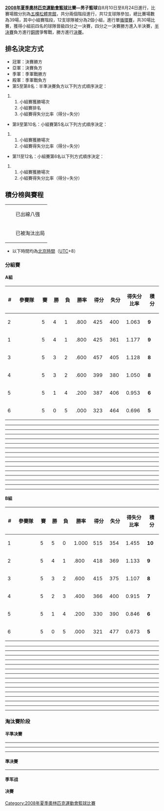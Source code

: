 {{2008年夏季奧林匹克運動會籃球比賽}}

'''[[2008年夏季奧林匹克運動會|2008年夏季奧林匹克運動會]][[籃球|籃球]]比賽—男子籃球'''自8月10日至8月24日進行，比賽場館分別為[[五棵松體育館|五棵松體育館]]，共分兩個階段進行，共12支球隊參加，總比賽場數為39場，其中小組賽階段，12支球隊被分為2個小組，進行單[[循環賽|循環賽]]，共30場比賽，獲得小組前四名的球隊晉級四分之一決賽，四分之一決賽勝方進入半決賽，[[半決賽|半決賽]]負方進行[[銅牌|銅牌]]爭奪戰，勝方進行[[決賽|決賽]]。

== 排名決定方式 ==
* 冠軍：決賽勝方
* 亞軍：決賽負方
* 季軍：季軍戰勝方
* 殿軍：季軍戰負方
* 第5至第8名：半準決賽負方以下列方式順序決定：
## 小組賽獲勝場次
## 小組賽排名
## 小組賽得失分比率（得分÷失分）
* 第9至第10名：小組賽第5名以下列方式順序決定：
## 小組賽獲勝場次
## 小組賽得失分比率（得分÷失分）
* 第11至12名：小組賽第6名以下列方式順序決定：
## 小組賽獲勝場次
## 小組賽得失分比率（得分÷失分）

== 積分榜與賽程 ==
{| class="infobox bordered"
|-
|width=10px bgcolor="#98fb98"| ||已出線八強
|-
|width=10px bgcolor="salmon"| ||已被淘汰出局
|}

* 以下時間均為[[北京時間|北京時間]]（[[協調世界時|UTC]]+8）
=== 分組賽 ===
==== A組 ====
{| style=border-collapse:collapse border=1 cellspacing=0 cellpadding=5 align=center
|- align=center bgcolor=#efefef
!width=20|#
!width=150|參賽隊
!width=30|賽
!width=30|勝
!width=30|負
!width=50|勝率
!width=50|得分
!width=50|失分
!width=70|得失分比率
!width=50|積分
|- align=center bgcolor="#98fb98"
|2
|align="left"|{{男篮|立陶宛}}
|5||4||1||.800||425||400||1.063||'''9'''
|- align=center bgcolor="#98fb98"
|1
|align="left"|{{男篮|阿根廷}}
|5||4||1||.800||425||361||1.177||'''9'''
|- align=center bgcolor="#98fb98"
|3
|align="left"|{{男篮|澳大利亚}}
|5||3||2||.600||457||405||1.128||'''8'''
|- align=center bgcolor="#98fb98"
|4
|align="left"|{{男篮|克罗地亚}}
|5||3||2||.600||399||380||1.050||'''8'''
|- align=center bgcolor="salmon"
|5
|align="left"|{{男篮|俄罗斯}}
|5||1||4||.200||387||406||0.953||'''6'''
|- align=center bgcolor="salmon"
|6
|align="left"|{{男篮|伊朗}}
|5||0||5||.000||323||464||0.696||'''5'''
|}

----
{{basketballbox
 | date = 2008年8月10日
 | time = 9:00
 | report = [https://web.archive.org/web/20080813050958/http://results.beijing2008.cn/WRM/CHI/INF/BK/C73/BKM400A01.shtml#BKM400A01 報告]
 | team1 = {{男篮|伊朗}}
 | score1 = 49
 | score2 = '''71'''
 | Q1 = 5 - 24
 | Q2 = 17 - 14
 | Q3 = 16 - 8
 | Q4 = 11 - 25
 | H1 = 
 | H2 = 
 | OT = 
 | team2 = '''{{男篮|俄罗斯}}'''
 | points1 = 
 | rebounds1 = 
 | assist1 = 
 | otherstat1 = 
 | points2 = 
 | rebounds2 = 
 | assist2 = 
 | otherstat2 
 | place = [[五棵松體育館|五棵松體育館]] [[北京|北京]]
 | attendance = 11,803
 | referee = 尼古劳斯·皮齐尔卡斯（希腊）
 | TV = 
}}
----
{{basketballbox
 | date = 2008年8月10日
 | time = 16:45
 | report = [https://web.archive.org/web/20080813032650/http://results.beijing2008.cn/WRM/CHI/INF/BK/C73/BKM400A02.shtml#BKM400A02 報告]
 | team1 = '''{{男篮|立陶宛}}'''
 | score1 = '''79'''
 | score2 = 75
 | Q1 = 14 - 11
 | Q2 = 20 - 19
 | Q3 = 17 - 15
 | Q4 = 28 - 30
 | H1 = 
 | H2 = 
 | OT = 
 | team2 = {{男篮|阿根廷}}
 | points1 = 
 | rebounds1 = 
 | assist1 = 
 | otherstat1 = 
 | points2 = 
 | rebounds2 = 
 | assist2 = 
 | otherstat2 
 | place = [[五棵松體育館|五棵松體育館]] [[北京|北京]]
 | attendance = 11,803
 | referee = 尼古劳斯·扎夫拉诺斯（希腊）
 | TV = 
}}
----
{{basketballbox
 | date = 2008年8月10日
 | time = 20:00
 | report = [https://web.archive.org/web/20080813051003/http://results.beijing2008.cn/WRM/CHI/INF/BK/C73/BKM400A03.shtml#BKM400A03 報告]
 | team1 = '''{{男篮|克罗地亚}}'''
 | score1 = '''97'''
 | score2 = 82
 | Q1 = 21 - 14
 | Q2 = 26 - 17
 | Q3 = 26 - 22
 | Q4 = 24 - 29
 | H1 = 
 | H2 = 
 | OT = 
 | team2 = {{男篮|澳大利亚}}
 | points1 = 
 | rebounds1 = 
 | assist1 = 
 | otherstat1 = 
 | points2 = 
 | rebounds2 = 
 | assist2 = 
 | otherstat2 
 | place = [[五棵松體育館|五棵松體育館]] [[北京|北京]]
 | attendance = 11,083 
 | referee = 埃迪·拉什（美国）
 | TV = 
}}
----
{{basketballbox
 | date = 2008年8月12日
 | time = 9:00
 | report = [https://web.archive.org/web/20080815111503/http://results.beijing2008.cn/WRM/CHI/INF/BK/C73/BKM400A04.shtml#BKM400A04 報告]
 | team1 = {{男篮|伊朗}}
 | score1 = 67
 | score2 = '''99'''
 | Q1 = 20 - 15
 | Q2 = 14 - 31
 | Q3 = 19 - 28
 | Q4 = 14 - 25
 | H1 = 
 | H2 = 
 | OT = 
 | team2 = '''{{男篮|立陶宛}}'''
 | points1 = 
 | rebounds1 = 
 | assist1 = 
 | otherstat1 = 
 | points2 = 
 | rebounds2 = 
 | assist2 = 
 | otherstat2 
 | place = [[五棵松體育館|五棵松體育館]] [[北京|北京]]
 | attendance = 11,083
 | referee = 埃迪·拉什（美国）
 | TV = 
}}
----
{{basketballbox
 | date = 2008年8月12日
 | time = 11:15
 | report = [https://web.archive.org/web/20080816012906/http://results.beijing2008.cn/WRM/CHI/INF/BK/C73/BKM400A05.shtml#BKM400A05 報告]
 | team1 = '''{{男篮|克罗地亚}}'''
 | score1 = '''85'''
 | score2 = 78
 | Q1 = 16 - 17
 | Q2 = 26 - 19
 | Q3 = 18 - 15
 | Q4 = 25 - 27
 | H1 = 
 | H2 = 
 | OT = 
 | team2 = {{男篮|俄罗斯}}
 | points1 = 
 | rebounds1 = 
 | assist1 = 
 | otherstat1 = 
 | points2 = 
 | rebounds2 = 
 | assist2 = 
 | otherstat2 
 | place = [[五棵松體育館|五棵松體育館]] [[北京|北京]]
 | attendance = 11,083
 | referee = 尼古劳斯·扎夫拉诺斯（希腊）
 | TV = 
}}
----
{{basketballbox
 | date = 2008年8月12日
 | time = 22:15
 | report = [https://web.archive.org/web/20080819002239/http://results.beijing2008.cn/WRM/CHI/INF/BK/C73/BKM400A06.shtml#BKM400A06 報告]
 | team1 = '''{{男篮|阿根廷}}'''
 | score1 = '''85'''
 | score2 = 68
 | Q1 = 23 - 11
 | Q2 = 16 - 18
 | Q3 = 24 - 17
 | Q4 = 22 - 22
 | H1 = 
 | H2 = 
 | OT = 
 | team2 = {{男篮|澳大利亚}}
 | points1 = 
 | rebounds1 = 
 | assist1 = 
 | otherstat1 = 
 | points2 = 
 | rebounds2 = 
 | assist2 = 
 | otherstat2 
 | place = [[五棵松體育館|五棵松體育館]] [[北京|北京]]
 | attendance = 11,083
 | referee = 尼古劳斯·皮齐尔卡斯 {{GRE}} 
 | TV = 
}}
----
{{basketballbox
 | date = 2008年8月14日
 | time = 11:15
 | report = [https://web.archive.org/web/20080903133851/http://results.beijing2008.cn/WRM/CHI/INF/BK/C73/BKM400A07.shtml#BKM400A07 報告]
 | team1 = {{男篮|伊朗}}
 | score1 = 68
 | score2 = '''106'''
 | Q1 = 15 - 28
 | Q2 = 14 - 25
 | Q3 = 19 - 22
 | Q4 = 20 - 31
 | H1 = 
 | H2 = 
 | OT = 
 | team2 = '''{{男篮|澳大利亚}}'''
 | points1 = 
 | rebounds1 = 
 | assist1 = 
 | otherstat1 = 
 | points2 = 
 | rebounds2 = 
 | assist2 = 
 | otherstat2 
 | place = [[五棵松體育館|五棵松體育館]] [[北京|北京]]
 | attendance = 11,083
 | referee = 尼古劳斯·扎夫拉诺斯 {{GRE}}
 | TV = 
}}
----
{{basketballbox
 | date = 2008年8月14日
 | time = 16:45
 | report = [https://web.archive.org/web/20080905230258/http://results.beijing2008.cn/WRM/CHI/INF/BK/C73/BKM400A08.shtml#BKM400A08 報告]
 | team1 = '''{{男篮|立陶宛}}'''
 | score1 = '''86'''
 | score2 = 79
 | Q1 = 23 - 24
 | Q2 = 21 - 17
 | Q3 = 25 - 21
 | Q4 = 17 - 17
 | H1 = 
 | H2 = 
 | OT = 
 | team2 = {{男篮|俄罗斯}}
 | points1 = 
 | rebounds1 = 
 | assist1 = 
 | otherstat1 = 
 | points2 = 
 | rebounds2 = 
 | assist2 = 
 | otherstat2 
 | place = [[五棵松體育館|五棵松體育館]] [[北京|北京]]
 | attendance = 11,083
 | referee = 尼古劳斯·皮齐尔卡斯 {{GRE}}
 | TV = 
}}
----
{{basketballbox
 | date = 2008年8月14日
 | time = 22:15
 | report = [https://web.archive.org/web/20080905191132/http://results.beijing2008.cn/WRM/CHI/INF/BK/C73/BKM400A09.shtml#BKM400A09 報告]
 | team1 = {{男篮|克罗地亚}}
 | score1 = 53
 | score2 = '''77'''
 | Q1 = 13 - 21
 | Q2 = 9 - 19
 | Q3 = 16 - 19
 | Q4 = 15 - 18
 | H1 = 
 | H2 = 
 | OT = 
 | team2 = '''{{男篮|阿根廷}}'''
 | points1 = 
 | rebounds1 = 
 | assist1 = 
 | otherstat1 = 
 | points2 = 
 | rebounds2 = 
 | assist2 = 
 | otherstat2 
 | place = [[五棵松體育館|五棵松體育館]] [[北京|北京]]
 | attendance = 11,083
 | referee = 胡安·阿特亚加 {{ESP}}
 | TV = 
}}
----
{{basketballbox
 | date = 2008年8月16日
 | time = 11:15
 | report = [https://web.archive.org/web/20080902131125/http://results.beijing2008.cn/WRM/CHI/INF/BK/C73/BKM400A10.shtml#BKM400A10 報告]
 | team1 = {{男篮|俄罗斯}}
 | score1 = 80
 | score2 = '''95'''
 | Q1 = 16 - 27
 | Q2 = 17 - 22
 | Q3 = 22 - 20
 | Q4 = 25 - 26
 | H1 = 
 | H2 = 
 | OT = 
 | team2 = '''{{男篮|澳大利亚}}'''
 | points1 = 
 | rebounds1 = 
 | assist1 = 
 | otherstat1 = 
 | points2 = 
 | rebounds2 = 
 | assist2 = 
 | otherstat2 
 | place = [[五棵松體育館|五棵松體育館]] [[北京|北京]]
 | attendance = 11,083
 | referee = 卡尔·容格布兰德 {{FIN}}
 | TV = 
}}
----
{{basketballbox
 | date = 2008年8月16日
 | time = 14:30
 | report = 
 | team1 = {{男篮|克罗地亚}}
 | score1 = 73
 | score2 = '''86'''
 | Q1 = 15 - 13
 | Q2 = 30 - 29
 | Q3 = 17 - 16
 | Q4 = 11 - 28
 | H1 = 
 | H2 = 
 | OT = 
 | team2 = '''{{男篮|立陶宛}}'''
 | points1 = 
 | rebounds1 = 
 | assist1 = 
 | otherstat1 = 
 | points2 = 
 | rebounds2 = 
 | assist2 = 
 | otherstat2 
 | place = [[五棵松體育館|五棵松體育館]] [[北京|北京]]
 | attendance = 11,083
 | referee = 尼古劳斯·扎夫拉诺斯 {{GRE}}
 | TV = 
}}
----
{{basketballbox
 | date = 2008年8月16日
 | time = 16:45
 | report = [https://web.archive.org/web/20080902004740/http://results.beijing2008.cn/WRM/CHI/INF/BK/C73/BKM400A12.shtml#BKM400A12 報告]
 | team1 = {{男篮|伊朗}}
 | score1 = 82
 | score2 = '''97'''
 | Q1 = 14 - 19
 | Q2 = 19 - 23
 | Q3 = 24 - 30
 | Q4 = 25 - 25
 | H1 = 
 | H2 = 
 | OT = 
 | team2 = '''{{男篮|阿根廷}}'''
 | points1 = 
 | rebounds1 = 
 | assist1 = 
 | otherstat1 = 
 | points2 = 
 | rebounds2 = 
 | assist2 = 
 | otherstat2 
 | place = [[五棵松體育館|五棵松體育館]] [[北京|北京]]
 | attendance = 11,083
 | referee = 尼古劳斯·皮齐尔卡斯 {{GRE}}
 | TV = 
}}
----
{{basketballbox
 | date = 2008年8月18日
 | time = 9:00
 | report = [https://web.archive.org/web/20080911024908/http://results.beijing2008.cn/WRM/CHI/INF/BK/C73/BKM400A13.shtml#BKM400A13 報告]
 | team1 = '''{{男篮|克罗地亚}}'''
 | score1 = '''91'''
 | score2 = 57
 | Q1 = 19 - 8
 | Q2 = 35 - 8
 | Q3 = 16 - 23
 | Q4 = 21 - 18
 | H1 = 
 | H2 = 
 | OT = 
 | team2 = {{男篮|伊朗}}
 | points1 = 
 | rebounds1 = 
 | assist1 = 
 | otherstat1 = 
 | points2 = 
 | rebounds2 = 
 | assist2 = 
 | otherstat2 
 | place = [[五棵松體育館|五棵松體育館]] [[北京|北京]]
 | attendance = 11,083
 | referee = 卡尔·容格布兰德 {{FIN}}
 | TV = 
}}
----
{{basketballbox
 | date = 2008年8月18日
 | time = 11:15
 | report = [https://web.archive.org/web/20080901025424/http://results.beijing2008.cn/WRM/CHI/INF/BK/C73/BKM400A14.shtml#BKM400A14 報告]
 | team1 = {{男篮|立陶宛}}
 | score1 = 75
 | score2 = '''106'''
 | Q1 = 14 - 28
 | Q2 = 15 - 27
 | Q3 = 22 - 20
 | Q4 = 24 - 31
 | H1 = 
 | H2 = 
 | OT = 
 | team2 = '''{{男篮|澳大利亚}}'''
 | points1 = 
 | rebounds1 = 
 | assist1 = 
 | otherstat1 = 
 | points2 = 
 | rebounds2 = 
 | assist2 = 
 | otherstat2 
 | place = [[五棵松體育館|五棵松體育館]] [[北京|北京]]
 | attendance = 11,083
 | referee = 尼古劳斯·皮齐尔卡斯 {{GRE}}
 | TV = 
}}
----
{{basketballbox
 | date = 2008年8月18日
 | time = 22:15
 | report = 
 | team1 = '''{{男篮|阿根廷}}'''
 | score1 = '''91'''
 | score2 = 79
 | Q1 = 27 - 16
 | Q2 = 18 - 23
 | Q3 = 27 - 25
 | Q4 = 19 - 15
 | H1 = 
 | H2 = 
 | OT = 
 | team2 = {{男篮|俄罗斯}}
 | points1 = 
 | rebounds1 = 
 | assist1 = 
 | otherstat1 = 
 | points2 = 
 | rebounds2 = 
 | assist2 = 
 | otherstat2 
 | place = [[五棵松體育館|五棵松體育館]] [[北京|北京]]
 | attendance = 11,083
 | referee = 尼古劳斯·扎夫拉诺斯 {{GRE}}
 | TV = 
}}

==== B組 ====
{| style=border-collapse:collapse border=1 cellspacing=0 cellpadding=5 align=center
|- align=center bgcolor=#efefef
!width=20|#
!width=150|參賽隊
!width=30|賽
!width=30|勝
!width=30|負
!width=50|勝率
!width=50|得分
!width=50|失分
!width=70|得失分比率
!width=50|積分
|-align=center bgcolor="#98fb98"
|1
|align="left"|{{男篮|美国}}
|5||5||0||1.000||515||354||1.455||'''10'''
|-align=center bgcolor="#98fb98"
|2
|align="left"|{{男篮|西班牙}}
|5||4||1||.800||418||369||1.133||'''9'''
|-align=center bgcolor="#98fb98"
|3
|align="left"|{{男篮|希腊}}
|5||3||2||.600||415||375||1.107||'''8'''
|-align=center bgcolor="#98fb98"
|4
|align="left"|{{男篮|中国}}
|5||2||3||.400||366||400||0.915||'''7'''
|-align=center bgcolor="salmon"
|5
|align="left"|{{男篮|德国}}
|5||1||4||.200||330||390||0.846||'''6'''
|-align=center bgcolor="salmon"
|6
|align="left"|{{男篮|安哥拉}}
|5||0||5||.000||321||477||0.673||'''5'''
|}
----
{{basketballbox
 | date = 2008年8月10日
 | time = 11:15
 | report = [https://web.archive.org/web/20080813051008/http://results.beijing2008.cn/WRM/CHI/INF/BK/C73/BKM400B01.shtml#BKM400B01 報告]
 | team1 = '''{{男篮|德国}}'''
 | score1 = '''95'''
 | score2 = 66
 | Q1 = 25-21
 | Q2 = 29-13
 | Q3 = 24-18
 | Q4 = 17-14
 | H1 = 
 | H2 = 
 | OT = 
 | team2 = {{男篮|安哥拉}}
 | points1 = 
 | rebounds1 = 
 | assist1 = 
 | otherstat1 = 
 | points2 = 
 | rebounds2 = 
 | assist2 = 
 | otherstat2 
 | place = [[五棵松體育館|五棵松體育館]] [[北京|北京]]
 | attendance = 11,083
 | referee = 黎国光（马来西亚）
 | TV = 
}}
----
{{basketballbox
 | date = 2008年8月10日
 | time = 14:30
 | report = [https://web.archive.org/web/20080813072605/http://results.beijing2008.cn/WRM/CHI/INF/BK/C73/BKM400B02.shtml#BKM400B02 報告]
 | team1 = {{男篮|希腊}}
 | score1 = 66
 | score2 = '''81'''
 | Q1 = 16 - 20
 | Q2 = 13 - 15
 | Q3 = 17 - 27
 | Q4 = 20 - 19
 | H1 = 
 | H2 = 
 | OT = 
 | team2 = '''{{男篮|西班牙}}'''
 | points1 = 
 | rebounds1 = 
 | assist1 = 
 | otherstat1 = 
 | points2 = 
 | rebounds2 = 
 | assist2 = 
 | otherstat2 
 | place = [[五棵松體育館|五棵松體育館]] [[北京|北京]]
 | attendance = 11,083
 | referee = 雷纳尔多·安东尼奥·梅塞德斯·桑切斯（多米尼加）
 | TV = 
}}
----
{{basketballbox
 | date = 2008年8月10日
 | time = 22:15
 | report = [https://web.archive.org/web/20080813032652/http://results.beijing2008.cn/WRM/CHI/INF/BK/C73/BKM400B03.shtml#BKM400B03 報告]
 | team1 = {{男篮|中国}}
 | score1 = 70
 | score2 = '''101'''
 | Q1 = 16 - 20
 | Q2 = 21 - 29
 | Q3 = 11 - 25
 | Q4 = 22 - 27
 | H1 = 
 | H2 = 
 | OT = 
 | team2 = '''{{男篮|美国}}'''
 | points1 = 
 | rebounds1 = 
 | assist1 = 
 | otherstat1 = 
 | points2 = 
 | rebounds2 = 
 | assist2 = 
 | otherstat2 
 | place = [[五棵松體育館|五棵松體育館]] [[北京|北京]]
 | attendance = 11,083
 | referee = 卡尔·容格布兰德（芬兰）
 | TV = 
}}
----
{{basketballbox
 | date = 2008年8月12日
 | time = 14:30
 | report = [https://web.archive.org/web/20080816012911/http://results.beijing2008.cn/WRM/CHI/INF/BK/C73/BKM400B04.shtml#BKM400B04 報告]
 | team1 = {{男篮|德国}}
 | score1 = 64 
 | score2 = '''87'''
 | Q1 = 23 - 21
 | Q2 = 10 - 23
 | Q3 = 15 - 25
 | Q4 = 16 - 18
 | H1 = 
 | H2 = 
 | OT = 
 | team2 = '''{{男篮|希腊}}'''
 | points1 = 
 | rebounds1 = 
 | assist1 = 
 | otherstat1 = 
 | points2 = 
 | rebounds2 = 
 | assist2 = 
 | otherstat2 
 | place = [[五棵松體育館|五棵松體育館]] [[北京|北京]]
 | attendance = 11,083
 | referee = 卡尔·容格布兰德（芬兰）
 | TV = 
}}
----
{{basketballbox
 | date = 2008年8月12日
 | time = 16:45
 | report = [https://web.archive.org/web/20080815053815/http://results.beijing2008.cn/WRM/CHI/INF/BK/C73/BKM400B05.shtml#BKM400B05 報告]
 | team1 = {{男篮|中国}}
 | score1 = 75
 | score2 = '''85'''
 | Q1 = 18 - 20
 | Q2 = 28 - 17
 | Q3 = 15 - 10
 | Q4 = 11 - 25
 | H1 = 
 | H2 = 
 | OT = 3 - 13
 | team2 = '''{{男篮|西班牙}}'''
 | points1 = 
 | rebounds1 = 
 | assist1 = 
 | otherstat1 = 
 | points2 = 
 | rebounds2 = 
 | assist2 = 
 | otherstat2 
 | place = [[五棵松體育館|五棵松體育館]] [[北京|北京]]
 | attendance = 11,083
 | referee = 尤塞·卡里翁（波多黎各）
 | TV = 
}}
----
{{basketballbox
 | date = 2008年8月12日
 | time = 20:00
 | report = [https://web.archive.org/web/20080816043330/http://results.beijing2008.cn/WRM/CHI/INF/BK/C73/BKM400B06.shtml#BKM400B06 報告]
 | team1 = {{男篮|安哥拉}}
 | score1 = 76
 | score2 = '''97'''
 | Q1 = 18 - 29
 | Q2 = 19 - 26
 | Q3 = 16 - 26
 | Q4 = 23 - 16
 | H1 = 
 | H2 = 
 | OT = 
 | team2 = '''{{男篮|美国}}'''
 | points1 = 
 | rebounds1 = 
 | assist1 = 
 | otherstat1 = 
 | points2 = 
 | rebounds2 = 
 | assist2 = 
 | otherstat2 
 | place = [[五棵松體育館|五棵松體育館]] [[北京|北京]]
 | attendance = 11,083
 | referee = 巴勃罗·埃斯特韦斯 {{ARG}}
 | TV = 
}}
----
{{basketballbox
 | date = 2008年8月14日
 | time = 9:00
 | report = [https://web.archive.org/web/20080818151425/http://results.beijing2008.cn/WRM/CHI/INF/BK/C73/BKM400B07.shtml#BKM400B07 報告]
 | team1 = {{男篮|德国}}
 | score1 = 59
 | score2 = '''72'''
 | Q1 = 15 - 12
 | Q2 = 21 - 27
 | Q3 = 12 - 20
 | Q4 = 11 - 13
 | H1 = 
 | H2 = 
 | OT = 
 | team2 = '''{{男篮|西班牙}}'''
 | points1 = 
 | rebounds1 = 
 | assist1 = 
 | otherstat1 = 
 | points2 = 
 | rebounds2 = 
 | assist2 = 
 | otherstat2 
 | place = [[五棵松體育館|五棵松體育館]] [[北京|北京]]
 | attendance = 11,083
 | referee = 法比奥·法基尼 {{ITA}}
 | TV = 
}}
----
{{basketballbox
 | date = 2008年8月14日
 | time = 14:30
 | report = [https://web.archive.org/web/20080819211918/http://results.beijing2008.cn/WRM/CHI/INF/BK/C73/BKM400B08.shtml#BKM400B08 報告]
 | team1 = '''{{男篮|中国}}'''
 | score1 = '''85'''
 | score2 = 68
 | Q1 = 28 - 15
 | Q2 = 16 - 27
 | Q3 = 21 - 9
 | Q4 = 20 - 17
 | H1 = 
 | H2 = 
 | OT = 
 | team2 = {{男篮|安哥拉}}
 | points1 = 
 | rebounds1 = 
 | assist1 = 
 | otherstat1 = 
 | points2 = 
 | rebounds2 = 
 | assist2 = 
 | otherstat2 
 | place = [[五棵松體育館|五棵松體育館]] [[北京|北京]]
 | attendance = 11,083
 | referee = 卡尔·容格布兰德 {{FIN}}
 | TV = 
}}
----
{{basketballbox
 | date = 2008年8月14日
 | time = 20:00
 | report = [https://web.archive.org/web/20080818171018/http://results.beijing2008.cn/WRM/CHI/INF/BK/C73/BKM400B09.shtml#BKM400B09 報告]
 | team1 = {{男篮|希腊}}
 | score1 = 69
 | score2 = '''92'''
 | Q1 = 16 - 20
 | Q2 = 16 - 31
 | Q3 = 22 - 23
 | Q4 = 15 - 18
 | H1 = 
 | H2 = 
 | OT = 
 | team2 = '''{{男篮|美国}}'''
 | points1 = 
 | rebounds1 = 
 | assist1 = 
 | otherstat1 = 
 | points2 = 
 | rebounds2 = 
 | assist2 = 
 | otherstat2 
 | place = [[五棵松體育館|五棵松體育館]] [[北京|北京]]
 | attendance = 11,083
 | referee = 罗穆亚尔达斯·布拉藻斯卡斯 {{LIT}}
 | TV = 
}}
----
{{basketballbox
 | date = 2008年8月16日
 | time = 9:00
 | report = [https://web.archive.org/web/20080820075605/http://results.beijing2008.cn/WRM/CHI/INF/BK/C73/BKM400B10.shtml#BKM400B10 報告]
 | team1 = '''{{男篮|希腊}}'''
 | score1 = '''102'''
 | score2 = 61
 | Q1 = 12 - 11
 | Q2 = 31 - 17
 | Q3 = 38 - 14
 | Q4 = 21 - 19
 | H1 = 
 | H2 = 
 | OT = 
 | team2 = {{男篮|安哥拉}}
 | points1 = 
 | rebounds1 = 
 | assist1 = 
 | otherstat1 = 
 | points2 = 
 | rebounds2 = 
 | assist2 = 
 | otherstat2 
 | place = [[五棵松體育館|五棵松體育館]] [[北京|北京]]
 | attendance = 11,083
 | referee = 尤塞·卡里翁（波多黎各）
 | TV = 
}}
----
{{basketballbox
 | date = 2008年8月16日
 | time = 20:00
 | report = [https://web.archive.org/web/20080819033044/http://results.beijing2008.cn/WRM/CHI/INF/BK/C73/BKM400B11.shtml#BKM400B11 報告]
 | team1 = '''{{男篮|中国}}'''
 | score1 = '''59'''
 | score2 = 55
 | Q1 = 19 - 9
 | Q2 = 8 - 22
 | Q3 = 20 - 8
 | Q4 = 12 - 16
 | H1 = 
 | H2 = 
 | OT = 
 | team2 = {{男篮|德国}}
 | points1 = 
 | rebounds1 = 
 | assist1 = 
 | otherstat1 = 
 | points2 = 
 | rebounds2 = 
 | assist2 = 
 | otherstat2 
 | place = [[五棵松體育館|五棵松體育館]] [[北京|北京]]
 | attendance = 11,083
 | referee = 埃迪·拉什 {{USA}}
 | TV = 
}}
----
{{basketballbox
 | date = 2008年8月16日
 | time = 22:15
 | report = [https://web.archive.org/web/20080820041934/http://results.beijing2008.cn/WRM/CHI/INF/BK/C73/BKM400B12.shtml#BKM400B12 報告]
 | team1 = {{男篮|西班牙}}
 | score1 = 82
 | score2 = '''119'''
 | Q1 = 22 - 31
 | Q2 = 23 - 30
 | Q3 = 18 - 25
 | Q4 = 19 - 33
 | H1 = 
 | H2 = 
 | OT = 
 | team2 = '''{{男篮|美国}}'''
 | points1 = 
 | rebounds1 = 
 | assist1 = 
 | otherstat1 = 
 | points2 = 
 | rebounds2 = 
 | assist2 = 
 | otherstat2 
 | place = [[五棵松體育館|五棵松體育館]] [[北京|北京]]
 | attendance = 11,083
 | referee = 罗穆亚尔达斯·布拉藻斯卡斯 {{LIT}}
 | TV = 
}}
----
{{basketballbox
 | date = 2008年8月18日
 | time = 11:30
 | report = [https://web.archive.org/web/20080823023019/http://results.beijing2008.cn/WRM/CHI/INF/BK/C73/BKM400B13.shtml#BKM400B13 報告]
 | team1 = {{男篮|中国}}
 | score1 = 77
 | score2 = '''91'''
 | Q1 = 15 - 27
 | Q2 = 9 - 19
 | Q3 = 30 - 23
 | Q4 = 23 - 22
 | H1 = 
 | H2 = 
 | OT = 
 | team2 = '''{{男篮|希腊}}'''
 | points1 = 
 | rebounds1 = 
 | assist1 = 
 | otherstat1 = 
 | points2 = 
 | rebounds2 = 
 | assist2 = 
 | otherstat2 
 | place = [[五棵松體育館|五棵松體育館]] [[北京|北京]]
 | attendance = 11,083
 | referee = 克里斯蒂亚诺·马拉尼奥 {{BRA}}
 | TV = 
}}
----
{{basketballbox
 | date = 2008年8月18日
 | time = 16:45
 | report = [https://web.archive.org/web/20080823003648/http://results.beijing2008.cn/WRM/CHI/INF/BK/C73/BKM400B14.shtml#BKM400B14 報告]
 | team1 = {{男篮|安哥拉}}
 | score1 = 50
 | score2 = '''98'''
 | Q1 = 23 - 15
 | Q2 = 7 - 25
 | Q3 = 11 - 31
 | Q4 = 9 - 27
 | H1 = 
 | H2 = 
 | OT = 
 | team2 = '''{{男篮|西班牙}}'''
 | points1 = 
 | rebounds1 = 
 | assist1 = 
 | otherstat1 = 
 | points2 = 
 | rebounds2 = 
 | assist2 = 
 | otherstat2 
 | place = [[五棵松體育館|五棵松體育館]] [[北京|北京]]
 | attendance = 11,083
 | referee = 埃迪·拉什 {{USA}}
 | TV = 
}}
----
{{basketballbox
 | date = 2008年8月18日
 | time = 20:00
 | report = [https://web.archive.org/web/20080823003659/http://results.beijing2008.cn/WRM/CHI/INF/BK/C73/BKM400B15.shtml#BKM400B15 報告]
 | team1 = {{男篮|德国}}
 | score1 = 57
 | score2 = '''106'''
 | Q1 = 12 - 31
 | Q2 = 17 - 22
 | Q3 = 17 - 30
 | Q4 = 11 - 23
 | H1 = 
 | H2 = 
 | OT = 
 | team2 = '''{{男篮|美国}}'''
 | points1 = 
 | rebounds1 = 
 | assist1 = 
 | otherstat1 = 
 | points2 = 
 | rebounds2 = 
 | assist2 = 
 | otherstat2 
 | place = [[五棵松體育館|五棵松體育館]] [[北京|北京]]
 | attendance = 11,083
 | referee = 胡安·阿特亚加 {{ESP}}
 | TV = 
}}

=== 淘汰賽阶段 ===
{{Round8-with third
|RD1=八强
|RD2=四强
|RD3=决賽
|Consol=季军战
<!--Date Time-Place|Team 1|Score 1|Team 2|Score 2 -->
|8月20日 14:30 - [[北京|北京]] [[五棵松體育館|五棵松體育館]]|'''{{男篮|西班牙}}'''|'''72'''|{{男篮|克罗地亚}}|59
|8月20日 16:45 - [[北京|北京]] [[五棵松體育館|五棵松體育館]]|'''{{男篮|立陶宛}}'''|'''94'''|{{男篮|中国}}|68
|8月20日 20:00 - [[北京|北京]] [[五棵松體育館|五棵松體育館]]|'''{{男篮|阿根廷}}'''|'''80'''|{{男篮|希腊}}|78
|8月20日 22:15 - [[北京|北京]] [[五棵松體育館|五棵松體育館]]|'''{{男篮|美国}}'''|'''116'''|{{男篮|澳大利亚}}|85
<!--semi finals  -->
|8月22日 20:00 - [[北京|北京]] [[五棵松體育館|五棵松體育館]]|'''{{男篮|西班牙}}'''|'''91'''|{{男篮|立陶宛}}|86
|8月22日 22:15 - [[北京|北京]] [[五棵松體育館|五棵松體育館]]|{{男篮|阿根廷}}|81|'''{{男篮|美国}}'''|'''101'''
<!--final  -->
|8月24日 12:00 - [[北京|北京]] [[五棵松體育館|五棵松體育館]]|{{男篮|西班牙}}|107|'''{{男篮|美国}}'''|'''118'''
<!--third place  -->
|8月24日 14:30 - [[北京|北京]] [[五棵松體育館|五棵松體育館]]|{{男篮|立陶宛}}|75|'''{{男篮|阿根廷}}'''|'''87'''
}}


==== 半準决賽 ====
{{basketballbox
 | date = 2008年8月20日
 | time = 14:30
 | report = [https://web.archive.org/web/20080825065403/http://results.beijing2008.cn/WRM/CHI/INF/BK/C73/BKM400301.shtml#BKM400301 報告]
 | team1 = {{男篮|西班牙}}
 | score1 = '''72'''
 | score2 = 59
 | Q1 = 22 - 11
 | Q2 = 15 - 15
 | Q3 = 14 - 12
 | Q4 = 21 - 21
 | H1 = 
 | H2 = 
 | OT = 
 | team2 = {{男篮|克罗地亚}}
 | points1 = 
 | rebounds1 = 
 | assist1 = 
 | otherstat1 = 
 | points2 = 
 | rebounds2 = 
 | assist2 = 
 | otherstat2 
 | place = [[五棵松體育館|五棵松體育館]] [[北京|北京]]
 | attendance = 11,083
 | referee = 尼古劳斯·扎夫拉诺斯 {{GRE}}
 | TV = 
}}
----
{{basketballbox
 | date = 2008年8月20日
 | time = 16:45
 | report = [https://web.archive.org/web/20080825065408/http://results.beijing2008.cn/WRM/CHI/INF/BK/C73/BKM400302.shtml#BKM400302 報告]
 | team1 = '''{{男篮|立陶宛}}'''
 | score1 = '''94'''
 | score2 = 68
 | Q1 = 19 - 17
 | Q2 = 22 - 13
 | Q3 = 29 - 23
 | Q4 = 24 - 15
 | H1 = 
 | H2 = 
 | OT = 
 | team2 = {{男篮|中国}}
 | points1 = 
 | rebounds1 = 
 | assist1 = 
 | otherstat1 = 
 | points2 = 
 | rebounds2 = 
 | assist2 = 
 | otherstat2 
 | place = [[五棵松體育館|五棵松體育館]] [[北京|北京]]
 | attendance = 11,083
 | referee = 尼古劳斯·皮齐尔卡斯 {{GRE}}
 | TV = 
}}
----
{{basketballbox
 | date = 2008年8月20日
 | time = 20:00
 | report = [https://web.archive.org/web/20080829110407/http://results.beijing2008.cn/WRM/CHI/INF/BK/C73/BKM400303.shtml#BKM400303 報告]
 | team1 = {{男篮|阿根廷}}
 | score1 = '''80'''
 | score2 = 78
 | Q1 = 22 - 23
 | Q2 = 17 - 17
 | Q3 = 17 - 15
 | Q4 = 24 - 23
 | H1 = 
 | H2 = 
 | OT = 
 | team2 = {{男篮|希腊}}
 | points1 = 
 | rebounds1 = 
 | assist1 = 
 | otherstat1 = 
 | points2 = 
 | rebounds2 = 
 | assist2 = 
 | otherstat2 
 | place = [[五棵松體育館|五棵松體育館]] [[北京|北京]]
 | attendance = 11,083
 | referee = 罗穆亚尔达斯·布拉藻斯卡斯 {{LIT}}
 | TV = 
}}
----
{{basketballbox
 | date = 2008年8月20日
 | time = 22:15
 | report = [https://web.archive.org/web/20080826075406/http://results.beijing2008.cn/WRM/CHI/INF/BK/C73/BKM400304.shtml#BKM400304 報告]
 | team1 = {{男篮|美国}}
 | score1 = '''116'''
 | score2 = 85
 | Q1 = 25 - 24
 | Q2 = 30 - 19
 | Q3 = 34 - 18
 | Q4 = 27 - 24
 | H1 = 
 | H2 = 
 | OT = 
 | team2 = {{男篮|澳大利亚}}
 | points1 = 
 | rebounds1 = 
 | assist1 = 
 | otherstat1 = 
 | points2 = 
 | rebounds2 = 
 | assist2 = 
 | otherstat2 
 | place = [[五棵松體育館|五棵松體育館]] [[北京|北京]]
 | attendance = 11,083
 | referee = 胡安·阿特亚加 {{ESP}}
 | TV = 
}}


==== 準决賽 ====
{{basketballbox
 | date = 2008年8月22日
 | time = 20:00
 | report = [https://web.archive.org/web/20080825065358/http://results.beijing2008.cn/WRM/CHI/INF/BK/C73/BKM400201.shtml#BKM400201 報告]
 | team1 = '''{{男篮|西班牙}}'''
 | score1 = '''91'''
 | score2 = 86
 | Q1 = 21 - 19
 | Q2 = 19 - 23
 | Q3 = 22 - 24
 | Q4 = 29 - 20
 | H1 = 
 | H2 = 
 | OT = 
 | team2 = {{男篮|立陶宛}}
 | points1 = 
 | rebounds1 = 
 | assist1 = 
 | otherstat1 = 
 | points2 = 
 | rebounds2 = 
 | assist2 = 
 | otherstat2 
 | place = [[五棵松體育館|五棵松體育館]] [[北京|北京]]
 | attendance = 11,083
 | referee = 尼古劳斯·皮齐尔卡斯 {{GRE}}
 | TV = 
}}
----
{{basketballbox
 | date = 2008年8月22日
 | time = 22:15
 | report = [https://web.archive.org/web/20080828175144/http://results.beijing2008.cn/WRM/CHI/INF/BK/C73/BKM400202.shtml#BKM400202 報告]
 | team1 = {{男篮|阿根廷}}
 | score1 = 81
 | score2 = '''101'''
 | Q1 = 11 - 30
 | Q2 = 29 - 19
 | Q3 = 24 - 29
 | Q4 = 17 - 23
 | H1 = 
 | H2 = 
 | OT = 
 | team2 = {{男篮|美国}}
 | points1 = 
 | rebounds1 = 
 | assist1 = 
 | otherstat1 = 
 | points2 = 
 | rebounds2 = 
 | assist2 = 
 | otherstat2 
 | place = [[五棵松體育館|五棵松體育館]] [[北京|北京]]
 | attendance = 11,083
 | referee = 路易吉·拉莫尼卡 {{ITA}}
 | TV = 
}}


==== 季军战 ====
{{basketballbox
 | date = 2008年8月24日
 | time = 12:30
 | report = [https://web.archive.org/web/20080905190659/http://results.beijing2008.cn/WRM/CHI/INF/BK/C51/BKM400102.shtml#BKM400102 報告]
 | team1 = {{男篮|立陶宛}}
 | score1 = 75
 | score2 = '''87'''
 | Q1 = 21 - 24
 | Q2 = 13 - 22
 | Q3 = 15 - 22
 | Q4 = 26 - 19
 | H1 = 
 | H2 = 
 | OT = 
 | team2 = '''{{男篮|阿根廷}}'''
 | points1 = 
 | rebounds1 = 
 | assist1 = 
 | otherstat1 = 
 | points2 = 
 | rebounds2 = 
 | assist2 = 
 | otherstat2 
 | place = [[五棵松體育館|五棵松體育館]] [[北京|北京]]
 | attendance = 11,083
 | referee = 埃迪·拉什 {{USA}}
 | TV = 
}}


==== 决賽 ====
{{basketballbox
 | date = 2008年8月24日
 | time = 14:30
 | report = [https://web.archive.org/web/20080901211636/http://results.beijing2008.cn/WRM/CHI/INF/BK/C51/BKM400101.shtml#BKM400101 報告]
 | team1 = {{男篮|西班牙}}
 | score1 = 107
 | score2 = '''118'''
 | Q1 = 31 - 38
 | Q2 = 30 - 31
 | Q3 = 21 - 22
 | Q4 = 25 - 27
 | H1 = 
 | H2 = 
 | OT = 
 | team2 = '''{{男篮|美国}}'''
 | points1 = 
 | rebounds1 = 
 | assist1 = 
 | otherstat1 = 
 | points2 = 
 | rebounds2 = 
 | assist2 = 
 | otherstat2 
 | place = [[五棵松體育館|五棵松體育館]] [[北京|北京]]
 | attendance = 11,083
 | referee = 罗穆亚尔达斯·布拉藻斯卡斯 {{LIT}}
 | TV = 
}}

[[Category:2008年夏季奧林匹克運動會籃球比賽|Category:2008年夏季奧林匹克運動會籃球比賽]]